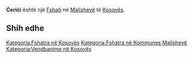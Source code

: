 {{Fshat në 
 | Emri                = Ćerići
 | Emri (Rasa dhanore) = 
 | Figura              = 
 | Shteti              = Kosovës
 | Komuna              = Malishevë
 | Kodi postar         = 
 | Sipërfaqja          = 
 | Popullsia           = 0
 | Regj. i popullsisë  = 
 | Dend. e popullsisë  = 
 | Faqja zyrtare       = 
 <!--- Koordinatat ----> 
 | Gjerësia            = 42.48222
 | Gjatësia            = 20.93417
 | Lartësia            = 
}}
'''Ćerići''' është një [[Fshati]] në [[ Malishevë ]] të [[ Kosovës ]].

<!-- == Gjeografia == -->
<!-- == Historia == -->
<!-- == Demografia == -->
== Shih edhe ==
{{Komuna Malishevë}}
{{Kosovo-Administrata-Cung}}

[[Kategoria:Fshatra në Kosovës]]
[[Kategoria:Fshatra në Kommunes Malishevë]]
[[Kategoria:Vendbanime në Kosovës]]